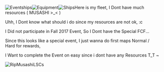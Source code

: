 [[File:8f0a5483-2cbf-4986-a409-12b816353ad9.jpg|thumb|Eventships]][[File:A73a2e79-e44a-499f-91ad-cd5c942449d5.jpg|thumb|Equipment]][[File:71420c0f-3f80-4deb-a2b6-4e87ceed5ee9.jpg|thumb|Ships]]Here is my fleet, I Dont have much resources ( MUSASHI >_< ) 

Uhh, I Dont know what should i do since my resources are not ok, :c

I Did not participate in Fall 2017 Event, So I Dont have the Special FCF...

Since this looks like a special event, I just wanna do first maps Normal / Hard for rewards,

I Want to complete the Event on easy <span style="font-weight:400;">since i dont have any Resources T_T ~</span>



[[File:E25d9d2f25c5315e196ac77f27dcec25.png|thumb|RipMusashiLSCs]]<ac_metadata title="How is my fleet ~?"> </ac_metadata>